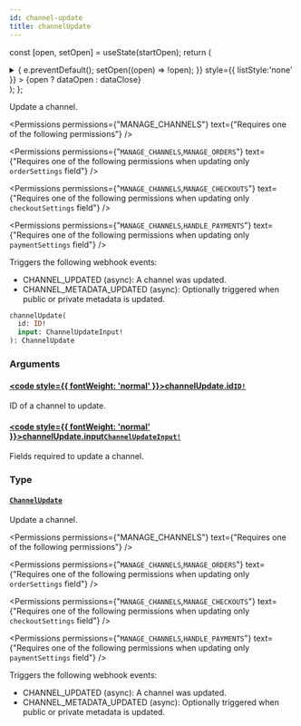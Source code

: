 ```yaml
---
id: channel-update
title: channelUpdate
---
```






const [open, setOpen] = useState(startOpen);
return (
<details {...(open ? { open: true } : {})} className="details" style={{ border:'none', boxShadow:'none', background:'var(--ifm-background-color)' }}>
<summary
onClick={(e) => {
e.preventDefault();
setOpen((open) => !open);
}}
style={{ listStyle:'none' }} >
{open ? dataOpen : dataClose}
</summary>
{open && children}
</details>
);
};

Update a channel.


<Permissions permissions={"MANAGE_CHANNELS"} text={"Requires one of the following permissions"} />


<Permissions permissions={"`MANAGE_CHANNELS`,`MANAGE_ORDERS`"} text={"Requires one of the following permissions when updating only `orderSettings` field"} />


<Permissions permissions={"`MANAGE_CHANNELS`,`MANAGE_CHECKOUTS`"} text={"Requires one of the following permissions when updating only `checkoutSettings` field"} />


<Permissions permissions={"`MANAGE_CHANNELS`,`HANDLE_PAYMENTS`"} text={"Requires one of the following permissions when updating only `paymentSettings` field"} />


Triggers the following webhook events:

- CHANNEL_UPDATED (async): A channel was updated.
- CHANNEL_METADATA_UPDATED (async): Optionally triggered when public or private metadata is updated.

```graphql
channelUpdate(
  id: ID!
  input: ChannelUpdateInput!
): ChannelUpdate
```

### Arguments

#### [<code style={{ fontWeight: 'normal' }}>channelUpdate.<b>id</b></code>](#)<Bullet />[`ID!`](../../../api-reference/miscellaneous/scalars/id.mdx) <Badge class="badge badge--secondary" text="non-null"/> <Badge class="badge badge--secondary" text="scalar"/> <Badge class="badge badge--secondary" text="miscellaneous"/>

ID of a channel to update.

#### [<code style={{ fontWeight: 'normal' }}>channelUpdate.<b>input</b></code>](#)<Bullet />[`ChannelUpdateInput!`](../../../api-reference/channels/inputs/channel-update-input.mdx) <Badge class="badge badge--secondary" text="non-null"/> <Badge class="badge badge--secondary" text="input"/> <Badge class="badge badge--secondary" text="channels"/>

Fields required to update a channel.

### Type

#### [`ChannelUpdate`](../../../api-reference/channels/objects/channel-update.mdx) <Badge class="badge badge--secondary" text="object"/> <Badge class="badge badge--secondary" text="channels"/>

Update a channel.


<Permissions permissions={"MANAGE_CHANNELS"} text={"Requires one of the following permissions"} />


<Permissions permissions={"`MANAGE_CHANNELS`,`MANAGE_ORDERS`"} text={"Requires one of the following permissions when updating only `orderSettings` field"} />


<Permissions permissions={"`MANAGE_CHANNELS`,`MANAGE_CHECKOUTS`"} text={"Requires one of the following permissions when updating only `checkoutSettings` field"} />


<Permissions permissions={"`MANAGE_CHANNELS`,`HANDLE_PAYMENTS`"} text={"Requires one of the following permissions when updating only `paymentSettings` field"} />


Triggers the following webhook events:

- CHANNEL_UPDATED (async): A channel was updated.
- CHANNEL_METADATA_UPDATED (async): Optionally triggered when public or private metadata is updated.


